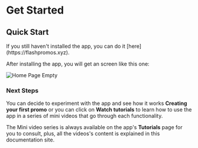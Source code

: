 
# Get Started

## Quick Start

<Callout>
  If you still haven't installed the app, you can do it
  [here](https://flashpromos.xyz).
</Callout>

After installing the app, you will get an screen like this one:

<Bleed>![Home Page Empty](../public/emptystate.png)</Bleed>

### Next Steps

You can decide to experiment with the app and see how it works **Creating your first promo** or you can click on **Watch tutorials** to learn how to use the app in a series of mini videos that go through each functionality.

The Mini video series is always available on the app's **Tutorials** page for you to consult, plus, all the videos's content is explained in this documentation site.

<!-- https://apps.shopify.com/flash-promos-1?#modal-show=ReviewListingModal -->
